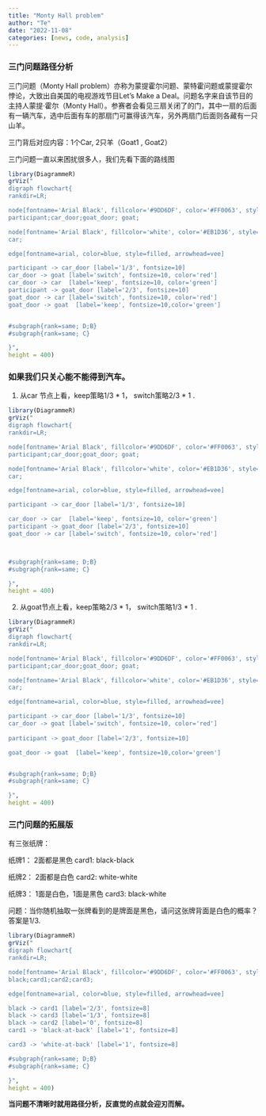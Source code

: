 ```yaml
---
title: "Monty Hall problem" 
author: "Te"
date: "2022-11-08"
categories: [news, code, analysis]
---
```


### 三门问题路径分析

三门问题（Monty Hall problem）亦称为蒙提霍尔问题、蒙特霍问题或蒙提霍尔悖论，大致出自美国的电视游戏节目Let's Make a Deal。问题名字来自该节目的主持人蒙提·霍尔（Monty Hall）。参赛者会看见三扇关闭了的门，其中一扇的后面有一辆汽车，选中后面有车的那扇门可赢得该汽车，另外两扇门后面则各藏有一只山羊。

三门背后对应内容：1个Car, 2只羊（Goat1 , Goat2）

三门问题一直以来困扰很多人，我们先看下面的路线图

```r
library(DiagrammeR)
grViz("
digraph flowchart{
rankdir=LR; 

node[fontname='Arial Black', fillcolor='#9DD6DF', color='#FF0063', style=filled, shape=oval]
participant;car_door;goat_door; goat;

node[fontname='Arial Black', fillcolor='white', color='#EB1D36', style=filled, shape=oval]
car;

edge[fontname=arial, color=blue, style=filled, arrowhead=vee]

participant -> car_door [label='1/3', fontsize=10]
car_door -> goat [label='switch', fontsize=10, color='red']
car_door -> car  [label='keep', fontsize=10, color='green']
participant -> goat_door [label='2/3', fontsize=10]
goat_door -> car [label='switch', fontsize=10, color='red']
goat_door -> goat  [label='keep', fontsize=10,color='green']


#subgraph{rank=same; D;B}
#subgraph{rank=same; C}

}",
height = 400)
```

### 如果我们只关心能不能得到汽车。

1.  从car 节点上看，keep策略1/3 \* 1， switch策略2/3 \* 1 .

```r
library(DiagrammeR)
grViz("
digraph flowchart{
rankdir=LR; 

node[fontname='Arial Black', fillcolor='#9DD6DF', color='#FF0063', style=filled, shape=oval]
participant;car_door;goat_door; goat;

node[fontname='Arial Black', fillcolor='white', color='#EB1D36', style=filled, shape=oval]
car;

edge[fontname=arial, color=blue, style=filled, arrowhead=vee]

participant -> car_door [label='1/3', fontsize=10]

car_door -> car  [label='keep', fontsize=10, color='green']
participant -> goat_door [label='2/3', fontsize=10]
goat_door -> car [label='switch', fontsize=10, color='red']



#subgraph{rank=same; D;B}
#subgraph{rank=same; C}

}",
height = 400)
```

2.  从goat节点上看，keep策略2/3 \* 1， switch策略1/3 \* 1 .

```r
library(DiagrammeR)
grViz("
digraph flowchart{
rankdir=LR; 

node[fontname='Arial Black', fillcolor='#9DD6DF', color='#FF0063', style=filled, shape=oval]
participant;car_door;goat_door; goat;

node[fontname='Arial Black', fillcolor='white', color='#EB1D36', style=filled, shape=oval]
car;

edge[fontname=arial, color=blue, style=filled, arrowhead=vee]

participant -> car_door [label='1/3', fontsize=10]
car_door -> goat [label='switch', fontsize=10, color='red']
 
participant -> goat_door [label='2/3', fontsize=10]

goat_door -> goat  [label='keep', fontsize=10,color='green']


#subgraph{rank=same; D;B}
#subgraph{rank=same; C}

}",
height = 400)
```

### 三门问题的拓展版

有三张纸牌：

纸牌1： 2面都是黑色 card1: black-black

纸牌2： 2面都是白色 card2: white-white

纸牌3： 1面是白色，1面是黑色 card3: black-white

问题：当你随机抽取一张牌看到的是牌面是黑色，请问这张牌背面是白色的概率？答案是1/3.

```r
library(DiagrammeR)
grViz("
digraph flowchart{
rankdir=LR; 

node[fontname='Arial Black', fillcolor='#9DD6DF', color='#FF0063', style=filled, shape=oval]
black;card1;card2;card3;

edge[fontname=arial, color=blue, style=filled, arrowhead=vee]

black -> card1 [label='2/3', fontsize=8]
black -> card3 [label='1/3', fontsize=8]
black -> card2 [label='0', fontsize=8]
card1 -> 'black-at-back' [label='1', fontsize=8]

card3 -> 'white-at-back' [label='1', fontsize=8]

#subgraph{rank=same; D;B}
#subgraph{rank=same; C}

}",
height = 400)
```

**当问题不清晰时就用路径分析，反直觉的点就会迎刃而解。**
